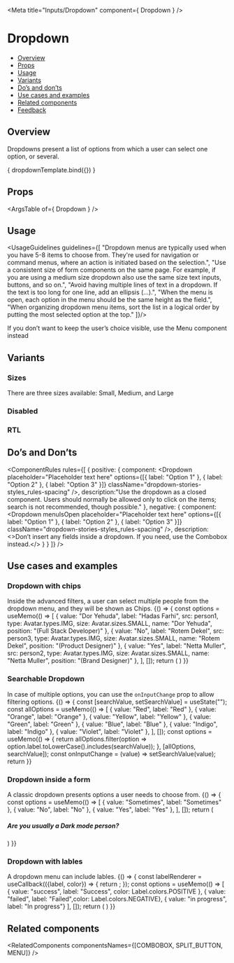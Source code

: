 
<Meta
  title="Inputs/Dropdown"
  component={ Dropdown }
/>

<!--- Component template -->


<!--- Component documentation -->

# Dropdown
- [Overview](#overview)
- [Props](#props)
- [Usage](#usage)
- [Variants](#variants)
- [Do’s and don’ts](#dos-and-donts)
- [Use cases and examples](#use-cases-and-examples)
- [Related components](#related-components)
- [Feedback](#feedback)

## Overview
Dropdowns present a list of options from which a user can select one option, or several.

<Canvas>
  <Story name="Overview"
         args={ {placeholder: "Placeholder text here", className: "dropdown-stories-styles_spacing"} }>
    { dropdownTemplate.bind({}) }
  </Story>
</Canvas>

## Props
<ArgsTable of={ Dropdown } />

## Usage
<UsageGuidelines guidelines={[
  "Dropdown menus are typically used when you have 5-8 items to choose from. They're used for navigation or command menus, where an action is initiated based on the selection.",
  "Use a consistent size of form components on the same page. For example, if you are using a medium size dropdown also use the same size text inputs, buttons, and so on.",
  "Avoid having multiple lines of text in a dropdown. If the text is too long for one line, add an ellipsis (…).",
  "When the menu is open, each option in the menu should be the same height as the field.",
  "When organizing dropdown menu items, sort the list in a logical order by putting the most selected option at the top."
]}/>

<Tip>If you don’t want to keep the user’s choice visible, use the <Link href="/?path=/docs/inputs-menu--overview" size={Link.sizes.SMALL} withoutSpacing>Menu component</Link> instead</Tip>

## Variants
### Sizes
There are three sizes available: Small, Medium, and Large
<Canvas>
  <Story name="Sizes">
    <Dropdown placeholder="Small" size={Dropdown.size.SMALL} className="dropdown-stories-styles_spacing" />
    <Dropdown placeholder="Medium" size={Dropdown.size.MEDIUM} className="dropdown-stories-styles_spacing" />
    <Dropdown placeholder="Large" size={Dropdown.size.LARGE} className="dropdown-stories-styles_spacing" />
  </Story>
</Canvas>

### Disabled
<Canvas>
  <Story name="Disabled">
    <Dropdown disabled size={Dropdown.size.SMALL} className="dropdown-stories-styles_spacing" />
    <Dropdown disabled size={Dropdown.size.MEDIUM} className="dropdown-stories-styles_spacing" />
    <Dropdown disabled size={Dropdown.size.LARGE} className="dropdown-stories-styles_spacing" />
  </Story>
</Canvas>

### RTL
<Canvas>
  <Story name="RTL">
    <Dropdown placeholder="Left to right (default)" className="dropdown-stories-styles_spacing" />
    <Dropdown placeholder="מימין לשמאל" className="dropdown-stories-styles_spacing" rtl />
  </Story>
</Canvas>

## Do’s and Don’ts
<ComponentRules
  rules={[
    {
      positive: {
        component:
          <Dropdown
            placeholder="Placeholder text here" 
            options={[{ label: "Option 1" }, { label: "Option 2" }, { label: "Option 3" }]} 
            className="dropdown-stories-styles_rules-spacing"
          />,
        description:"Use the dropdown as a closed component. Users should normally be allowed only to click on the items; search is not recommended, though possible."
      },
      negative: {
        component:
          <Dropdown
            menuIsOpen
            placeholder="Placeholder text here" 
            options={[{ label: "Option 1" }, { label: "Option 2" }, { label: "Option 3" }]} 
            className="dropdown-stories-styles_rules-spacing"
          />,
        description:<>Don’t insert any fields inside a dropdown. If you need, use the <Link href="/?path=/docs/inputs-combobox--overview" withoutSpacing>Combobox</Link> instead.</>
      }
    }
  ]}
/>

## Use cases and examples
### Dropdown with chips
Inside the advanced filters, a user can select multiple people from the dropdown menu, and they will be shown as Chips.
<Canvas>
  <Story name="Dropdown with chips">
    {() => {
      const options = useMemo(() => [
        { value: "Dor Yehuda", label: "Hadas Farhi", src: person1, type: Avatar.types.IMG, size: Avatar.sizes.SMALL, name: "Dor Yehuda", position: "(Full Stack Developer)" },
        { value: "No", label: "Rotem Dekel", src: person3, type: Avatar.types.IMG, size: Avatar.sizes.SMALL, name: "Rotem Dekel", position: "(Product Designer)" },
        { value: "Yes", label: "Netta Muller", src: person2, type: Avatar.types.IMG, size: Avatar.sizes.SMALL, name: "Netta Muller", position: "(Brand Designer)" },
      ], []);
      return (
        <Dropdown
          defaultValue={[options[0]]}
          options={options}
          multi
          optionRenderer={OptionRenderer}
          className="dropdown-stories-styles_with-chips"
        />
      )
    }}
  </Story>
</Canvas>

### Searchable Dropdown
In case of multiple options, you can use the `onInputChange` prop to allow filtering options.
<Canvas>
  <Story name="Searchable dropdown">
    {() => {
      const [searchValue, setSearchValue] = useState("");
      const allOptions = useMemo(() => [
        { value: "Red", label: "Red" },
        { value: "Orange", label: "Orange" },
        { value: "Yellow", label: "Yellow" },
        { value: "Green", label: "Green" },
        { value: "Blue", label: "Blue" },
        { value: "Indigo", label: "Indigo" },
        { value: "Violet", label: "Violet" },
      ], []);
      const options = useMemo(() => {
        return allOptions.filter(option => option.label.toLowerCase().includes(searchValue));
      }, [allOptions, searchValue]);
      const onInputChange = (value) => setSearchValue(value);
      return <Dropdown
        options={options}
        multi
        className="dropdown-stories-styles_with-chips"
        onInputChange={onInputChange} />
    }}
  </Story>
</Canvas>

### Dropdown inside a form
A classic dropdown presents options a user needs to choose from.
<Canvas>
  <Story name="Dropdown inside a form">
    {() => {
      const options = useMemo(() => [
        { value: "Sometimes", label: "Sometimes" },
        { value: "No", label: "No" },
        { value: "Yes", label: "Yes" },
      ], []);
      return (
        <div>
          <h5 className="dropdown-stories-styles_title">Are you usually a Dark mode person?</h5>
          <Dropdown
            defaultValue={[options[0]]}
            placeholder="Placeholder text here" 
            options={options}
            className="dropdown-stories-styles_big-spacing"
          />
        </div>
      )
    }}
  </Story>
</Canvas>

### Dropdown with lables
A dropdown menu can include lables.
<Canvas>
  <Story name="Dropdown with lables">
    {() => {
      const labelRenderer = useCallback(({label, color}) => {
        return <Label text={label} color={color} />;
      });
      const options = useMemo(() => [
        { value: "success", label: "Success", color: Label.colors.POSITIVE },
        { value: "failed", label: "Failed",color: Label.colors.NEGATIVE},
        { value: "in progress", label: "In progress"}
      ], []);
      return (
        <Dropdown
          placeholder="Placeholder text here" 
          options={options}
          defaultValue={[options[0]]}
          className="dropdown-stories-styles_big-spacing"
          optionRenderer={labelRenderer}
          valueRenderer={labelRenderer}
        />
      )
    }}
  </Story>
</Canvas>

## Related components
<RelatedComponents componentsNames={[COMBOBOX, SPLIT_BUTTON, MENU]} />
